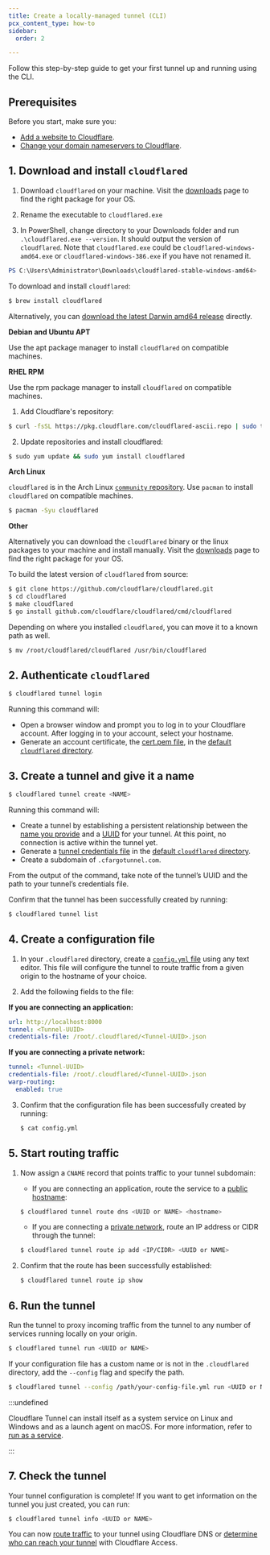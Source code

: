 ```yaml
---
title: Create a locally-managed tunnel (CLI)
pcx_content_type: how-to
sidebar:
  order: 2

---
```



Follow this step-by-step guide to get your first tunnel up and running using the CLI.

## Prerequisites

Before you start, make sure you:

* [Add a website to Cloudflare](/fundamentals/setup/manage-domains/add-site/).
* [Change your domain nameservers to Cloudflare](/dns/zone-setups/full-setup/setup/).

## 1. Download and install `cloudflared`

<Tabs> <TabItem label="windows">

1. Download `cloudflared` on your machine. Visit the [downloads](/cloudflare-one/connections/connect-networks/downloads/) page to find the right package for your OS.

2. Rename the executable to `cloudflared.exe`

3. In PowerShell, change directory to your Downloads folder and run `.\cloudflared.exe --version`. It should output the version of `cloudflared`. Note that `cloudflared.exe` could be `cloudflared-windows-amd64.exe` or `cloudflared-windows-386.exe` if you have not renamed it.

```powershell
PS C:\Users\Administrator\Downloads\cloudflared-stable-windows-amd64> .\cloudflared.exe --version
```

</TabItem> <TabItem label="macos">

To download and install `cloudflared`:

```sh
$ brew install cloudflared
```

Alternatively, you can [download the latest Darwin amd64 release](/cloudflare-one/connections/connect-networks/downloads/) directly.

</TabItem> <TabItem label="linux">

**Debian and Ubuntu APT**

Use the apt package manager to install `cloudflared` on compatible machines.

<Render file="tunnel/cloudflared-debian-install" />

**RHEL RPM**

Use the rpm package manager to install `cloudflared` on compatible machines.

1. Add Cloudflare's repository:

```sh
$ curl -fsSL https://pkg.cloudflare.com/cloudflared-ascii.repo | sudo tee /etc/yum.repos.d/cloudflared.repo
```

2. Update repositories and install cloudflared:

```sh
$ sudo yum update && sudo yum install cloudflared
```

**Arch Linux**

`cloudflared` is in the Arch Linux [`community` repository](https://wiki.archlinux.org/title/official_repositories#community).
Use `pacman` to install `cloudflared` on compatible machines.

```sh
$ pacman -Syu cloudflared
```

**Other**

Alternatively you can download the `cloudflared` binary or the linux packages to your machine and install manually. Visit the [downloads](/cloudflare-one/connections/connect-networks/downloads/) page to find the right package for your OS.

</TabItem> <TabItem label="build from source">

To build the latest version of `cloudflared` from source:

```sh
$ git clone https://github.com/cloudflare/cloudflared.git
$ cd cloudflared
$ make cloudflared
$ go install github.com/cloudflare/cloudflared/cmd/cloudflared
```

Depending on where you installed `cloudflared`, you can move it to a known path as well.

```sh
$ mv /root/cloudflared/cloudflared /usr/bin/cloudflared
```

</TabItem> </Tabs>

## 2. Authenticate `cloudflared`

```sh
$ cloudflared tunnel login
```

Running this command will:

* Open a browser window and prompt you to log in to your Cloudflare account. After logging in to your account, select your hostname.
* Generate an account certificate, the [cert.pem file](/cloudflare-one/connections/connect-networks/get-started/tunnel-useful-terms/#certpem), in the [default `cloudflared` directory](/cloudflare-one/connections/connect-networks/get-started/tunnel-useful-terms/#default-cloudflared-directory).

## 3. Create a tunnel and give it a name

```sh
$ cloudflared tunnel create <NAME>
```

Running this command will:

* Create a tunnel by establishing a persistent relationship between the [name you provide](/cloudflare-one/connections/connect-networks/get-started/tunnel-useful-terms/#tunnel-name) and a [UUID](/cloudflare-one/connections/connect-networks/get-started/tunnel-useful-terms/#tunnel-uuid) for your tunnel. At this point, no connection is active within the tunnel yet.
* Generate a [tunnel credentials file](/cloudflare-one/connections/connect-networks/get-started/tunnel-useful-terms/#credentials-file) in the [default `cloudflared` directory](/cloudflare-one/connections/connect-networks/get-started/tunnel-useful-terms/#default-cloudflared-directory).
* Create a subdomain of `.cfargotunnel.com`.

From the output of the command, take note of the tunnel’s UUID and the path to your tunnel’s credentials file.

Confirm that the tunnel has been successfully created by running:

```sh
$ cloudflared tunnel list
```

## 4. Create a configuration file

1. In your `.cloudflared` directory, create a [`config.yml` file](/cloudflare-one/connections/connect-networks/configure-tunnels/local-management/configuration-file/) using any text editor. This file will configure the tunnel to route traffic from a given origin to the hostname of your choice.

2. Add the following fields to the file:

**If you are connecting an application:**

```yml
url: http://localhost:8000
tunnel: <Tunnel-UUID>
credentials-file: /root/.cloudflared/<Tunnel-UUID>.json
```

**If you are connecting a private network:**

```yml
tunnel: <Tunnel-UUID>
credentials-file: /root/.cloudflared/<Tunnel-UUID>.json
warp-routing:
  enabled: true
```

3. Confirm that the configuration file has been successfully created by running:

   ```sh
   $ cat config.yml
   ```

## 5. Start routing traffic

1. Now assign a `CNAME` record that points traffic to your tunnel subdomain:

   * If you are connecting an application, route the service to a [public hostname](/cloudflare-one/connections/connect-networks/routing-to-tunnel/):

   ```sh
   $ cloudflared tunnel route dns <UUID or NAME> <hostname>
   ```

   * If you are connecting a [private network](/cloudflare-one/connections/connect-networks/private-net/), route an IP address or CIDR through the tunnel:

   ```sh
   $ cloudflared tunnel route ip add <IP/CIDR> <UUID or NAME>
   ```

2. Confirm that the route has been successfully established:

   ```sh
   $ cloudflared tunnel route ip show
   ```

## 6. Run the tunnel

Run the tunnel to proxy incoming traffic from the tunnel to any number of services running locally on your origin.

```sh
$ cloudflared tunnel run <UUID or NAME>
```

If your configuration file has a custom name or is not in the `.cloudflared` directory, add the `--config` flag and specify the path.

```sh
$ cloudflared tunnel --config /path/your-config-file.yml run <UUID or NAME>
```

:::undefined


Cloudflare Tunnel can install itself as a system service on Linux and Windows and as a launch agent on macOS. For more information, refer to [run as a service](/cloudflare-one/connections/connect-networks/configure-tunnels/local-management/as-a-service/).


:::

## 7. Check the tunnel

Your tunnel configuration is complete! If you want to get information on the tunnel you just created, you can run:

```sh
$ cloudflared tunnel info <UUID or NAME>
```

You can now [route traffic](/cloudflare-one/connections/connect-networks/routing-to-tunnel/) to your tunnel using Cloudflare DNS or [determine who can reach your tunnel](/cloudflare-one/policies/access/) with Cloudflare Access.

<Render file="access/secure-tunnel-with-access" />
